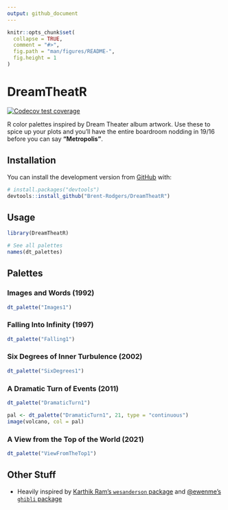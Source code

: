 ```yaml
---
output: github_document
---
```


<!-- README.md is generated from README.Rmd. Please edit that file -->

```r
knitr::opts_chunk$set(
  collapse = TRUE,
  comment = "#>",
  fig.path = "man/figures/README-",
  fig.height = 1
)
```

# DreamTheatR

<!-- badges: start -->

[![Codecov test coverage](https://codecov.io/gh/Brent-Rodgers/DreamTheatR/branch/main/graph/badge.svg)](https://app.codecov.io/gh/Brent-Rodgers/DreamTheatR?branch=main)
<!-- badges: end -->

R color palettes inspired by Dream Theater album artwork. Use these to spice up your plots and you'll have the entire boardroom nodding in 19/16 before you can say **"Metropolis"**.

## Installation

You can install the development version from [GitHub](https://github.com/) with:

``` r
# install.packages("devtools")
devtools::install_github("Brent-Rodgers/DreamTheatR")
```

## Usage

```r
library(DreamTheatR)

# See all palettes
names(dt_palettes)
```

## Palettes

### Images and Words (1992)

```r
dt_palette("Images1")
```

### Falling Into Infinity (1997)

```r
dt_palette("Falling1")
```

### Six Degrees of Inner Turbulence (2002)

```r
dt_palette("SixDegrees1")
```

### A Dramatic Turn of Events (2011)

```r
dt_palette("DramaticTurn1")
```

```r
pal <- dt_palette("DramaticTurn1", 21, type = "continuous")
image(volcano, col = pal)
```

### A View from the Top of the World (2021)

```r
dt_palette("ViewFromTheTop1")
```

## Other Stuff

-   Heavily inspired by [Karthik Ram's `wesanderson` package](https://github.com/karthik/wesanderson) and [\@ewenme's `ghibli` package](https://github.com/ewenme/ghibli)
